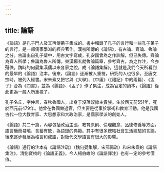 ```yaml
---
---
---
```

title: 論語
---



《論語》是孔子門人及其再傳弟子集成的。書中輯錄了孔子的言行和一些孔子弟子的言行，是一部儒家學派的經典著作。漢初所傳的《論語》，有古論、齊論、魯論之分。古論出自孔子壁中，用古文字寫成，孔安國曾為之作訓解，但已失傳。齊論為齊人所學；魯論為魯人所傳。東漢鄭玄就魯論篇章，參考齊古，為之作注，今亦殘佚。魏時的何晏集漢儒以來各家之說，成《論語集解》，這就是我們今天所看到的最早的《論語》注本。後來，《論語》逐漸被人重視，研究的人也很多。至唐文宗時，被列入經書。宋朱熹又把它與《大學》、《中庸》（《禮記》中的兩篇）、《孟子》合為《四書》，並為《論語》、《孟子》作了集注，成為官定的讀本，《論語》從此更為一般人所重視了。

孔子名丘，字仲尼，春秋魯國人，出身于沒落奴隸主貴族。生於西元前551年，死於西元前479年。他曾在魯國做過官，但主要是從事於學術和教育活動。他是我國古代一位大教育家、大思想家和大政治家，是儒家學派的創始人。

《論語》共二十篇，內容包括政治主張、教育原則、倫理觀念、品德修養等方面。語言簡而易曉，含蓄有致，為語錄的典範。其中有很多總結社會生活經驗的言論，後來逐步發展為格言和成語，對後代文學語言有很大的影響。

《論語》通行的注本有《論語注疏》（魏何晏集解，宋邢昺疏）和宋朱熹的《論語集注》，清劉寶楠的《論語正義》。今人楊伯峻的《論語譯注》也有一定的參考價值。






--------------------